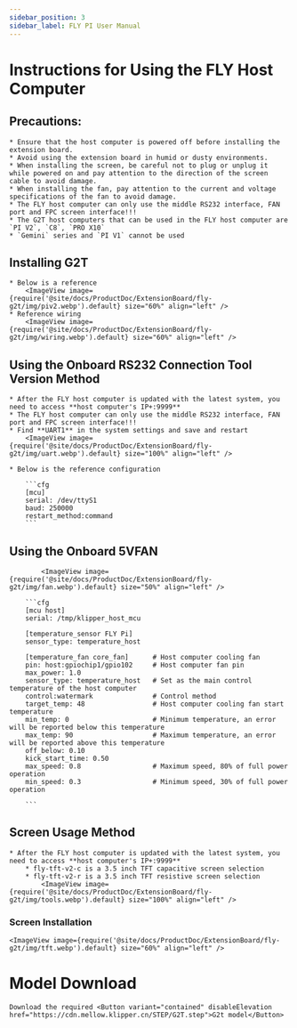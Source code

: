 ```yaml
---
sidebar_position: 3
sidebar_label: FLY PI User Manual
---
```


# Instructions for Using the FLY Host Computer

## Precautions:

    * Ensure that the host computer is powered off before installing the extension board.
    * Avoid using the extension board in humid or dusty environments.
    * When installing the screen, be careful not to plug or unplug it while powered on and pay attention to the direction of the screen cable to avoid damage.
    * When installing the fan, pay attention to the current and voltage specifications of the fan to avoid damage.
    * The FLY host computer can only use the middle RS232 interface, FAN port and FPC screen interface!!!
    * The G2T host computers that can be used in the FLY host computer are `PI V2`, `C8`, `PRO X10`
    * `Gemini` series and `PI V1` cannot be used

## Installing G2T

    * Below is a reference
        <ImageView image={require('@site/docs/ProductDoc/ExtensionBoard/fly-g2t/img/piv2.webp').default} size="60%" align="left" />
    * Reference wiring
        <ImageView image={require('@site/docs/ProductDoc/ExtensionBoard/fly-g2t/img/wiring.webp').default} size="60%" align="left" />

## Using the Onboard RS232 Connection Tool Version Method

    * After the FLY host computer is updated with the latest system, you need to access **host computer's IP+:9999**
    * The FLY host computer can only use the middle RS232 interface, FAN port and FPC screen interface!!!
    * Find **UART1** in the system settings and save and restart
        <ImageView image={require('@site/docs/ProductDoc/ExtensionBoard/fly-g2t/img/uart.webp').default} size="100%" align="left" />

    * Below is the reference configuration

        ```cfg
        [mcu] 
        serial: /dev/ttyS1
        baud: 250000
        restart_method:command
        ```

## Using the Onboard 5VFAN

            <ImageView image={require('@site/docs/ProductDoc/ExtensionBoard/fly-g2t/img/fan.webp').default} size="50%" align="left" />

        ```cfg
        [mcu host]         
        serial: /tmp/klipper_host_mcu 

        [temperature_sensor FLY Pi]
        sensor_type: temperature_host

        [temperature_fan core_fan]      # Host computer cooling fan
        pin: host:gpiochip1/gpio102     # Host computer fan pin
        max_power: 1.0
        sensor_type: temperature_host   # Set as the main control temperature of the host computer
        control:watermark               # Control method
        target_temp: 48                 # Host computer cooling fan start temperature
        min_temp: 0                     # Minimum temperature, an error will be reported below this temperature
        max_temp: 90                    # Maximum temperature, an error will be reported above this temperature
        off_below: 0.10
        kick_start_time: 0.50
        max_speed: 0.8                  # Maximum speed, 80% of full power operation
        min_speed: 0.3                  # Minimum speed, 30% of full power operation

        ```

## Screen Usage Method

    * After the FLY host computer is updated with the latest system, you need to access **host computer's IP+:9999**
        * fly-tft-v2-c is a 3.5 inch TFT capacitive screen selection
        * fly-tft-v2-r is a 3.5 inch TFT resistive screen selection
            <ImageView image={require('@site/docs/ProductDoc/ExtensionBoard/fly-g2t/img/tools.webp').default} size="100%" align="left" />

### Screen Installation

    <ImageView image={require('@site/docs/ProductDoc/ExtensionBoard/fly-g2t/img/tft.webp').default} size="60%" align="left" />

# Model Download
    Download the required <Button variant="contained" disableElevation href="https://cdn.mellow.klipper.cn/STEP/G2T.step">G2t model</Button>